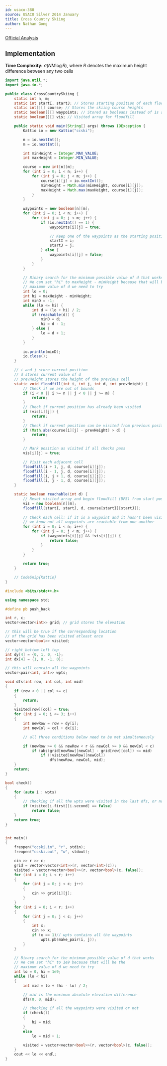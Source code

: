 ```yaml
---
id: usaco-380
source: USACO Silver 2014 January
title: Cross Country Skiing
author: Nathan Gong
---
```


[Official Analysis](http://www.usaco.org/current/data/sol_ccski.html)

## Implementation

**Time Complexity:** $\mathcal{O}(NM\log R)$, where $R$ denotes the maximum
height difference between any two cells

<LanguageSection>

<JavaSection>

```java
import java.util.*;
import java.io.*;

public class CrossCountrySkiing {
	static int n, m;
	static int startI, startJ; // Stores starting position of each floodfill
	static int[][] course; // Stores the skiing course heights
	static boolean[][] waypoints; // Stored as booleans instead of 1s and 0s
	static boolean[][] vis; // Visited array for floodfill

	public static void main(String[] args) throws IOException {
		Kattio io = new Kattio("ccski");

		n = io.nextInt();
		m = io.nextInt();

		int minHeight = Integer.MAX_VALUE;
		int maxHeight = Integer.MIN_VALUE;

		course = new int[n][m];
		for (int i = 0; i < n; i++) {
			for (int j = 0; j < m; j++) {
				course[i][j] = io.nextInt();
				minHeight = Math.min(minHeight, course[i][j]);
				maxHeight = Math.max(maxHeight, course[i][j]);
			}
		}
		
		waypoints = new boolean[n][m];
		for (int i = 0; i < n; i++) {
			for (int j = 0; j < m; j++) {
				if (io.nextInt() == 1) {
					waypoints[i][j] = true;

					// Keep one of the waypoints as the starting position
					startI = i;
					startJ = j;
				} else {
					waypoints[i][j] = false;
				}
			}
		}

		// Binary search for the minimum possible value of d that works
		// We can set "hi" to maxHeight - minHeight because that will be the
		// maximum value of d we need to try
		int lo = 0;
		int hi = maxHeight - minHeight;
		int minD = -1;
		while (lo <= hi) {
			int d = (lo + hi) / 2;
			if (reachable(d)) {
				minD = d;
				hi = d - 1;
			} else {
				lo = d + 1;
			}
		}
		
		io.println(minD);
		io.close();
	}

	// i and j store current position
	// d stores current value of d
	// prevHeight stores the height of the previous cell
	static void floodfill(int i, int j, int d, int prevHeight) {
		// Check if we are out of bounds
		if (i < 0 || i >= n || j < 0 || j >= m) {
			return;
		}
		// Check if current position has already been visited
		if (vis[i][j]) {
			return;
		}
		// Check if current position can be visited from previous position
		if (Math.abs(course[i][j] - prevHeight) > d) {
			return;
		}

		// Mark position as visited if all checks pass
		vis[i][j] = true;

		// Visit each adjacent cell
		floodfill(i + 1, j, d, course[i][j]);
		floodfill(i - 1, j, d, course[i][j]);
		floodfill(i, j + 1, d, course[i][j]);
		floodfill(i, j - 1, d, course[i][j]);
	}

	static boolean reachable(int d) {
		// Reset visited array and begin floodfill (DFS) from start position
		vis = new boolean[n][m];
		floodfill(startI, startJ, d, course[startI][startJ]);
		
		// Check each cell: if it is a waypoint and it hasn't been visited,
		// we know not all waypoints are reachable from one another
		for (int i = 0; i < n; i++) {
			for (int j = 0; j < m; j++) {
				if (waypoints[i][j] && !vis[i][j]) {
					return false;
				}
			}
		}
		
		return true;
	}

	// CodeSnip{Kattio}
}
```

</JavaSection>

<CPPSection>

```cpp
#include <bits/stdc++.h>

using namespace std;

#define pb push_back

int r, c;
vector<vector<int>> grid; // grid stores the elevation

// this will be true if the corresponding location
// of the grid has been visited atleast once
vector<vector<bool>> visited;

// right bottom left top
int dy[4] = {0, 1, 0, -1};
int dx[4] = {1, 0, -1, 0};

// this will contain all the waypoints
vector<pair<int, int>> wpts;

void dfs(int row, int col, int mid)
{
	if (row < 0 || col >= c)
	{
		return;
	}
	visited[row][col] = true;
	for (int i = 0; i <= 3; i++)
	{
		int newRow = row + dy[i];
		int newCol = col + dx[i];

		// all three conditions below need to be met simultaneously

		if (newRow >= 0 && newRow < r && newCol >= 0 && newCol < c)
			if (abs(grid[newRow][newCol] - grid[row][col]) <= mid)
				if (!visited[newRow][newCol])
					dfs(newRow, newCol, mid);
	}
	return;
}

bool check()
{
	for (auto i : wpts)
	{
		// checking if all the wpts were visited in the last dfs, or not
		if (visited[i.first][i.second] == false)
			return false;
	}
	return true;
}


int main()
{
	freopen("ccski.in", "r", stdin);
	freopen("ccski.out", "w", stdout);

	cin >> r >> c;
	grid = vector<vector<int>>(r, vector<int>(c));
	visited = vector<vector<bool>>(r, vector<bool>(c, false));
	for (int i = 0; i < r; i++)
	{
		for (int j = 0; j < c; j++)
		{
			cin >> grid[i][j];
		}
	}
	for (int i = 0; i < r; i++)
	{
		for (int j = 0; j < c; j++)
		{
			int x;
			cin >> x;
			if (x == 1)// wpts contains all the waypoints
				wpts.pb(make_pair(i, j)); 
		}
	}

	// Binary search for the minimum possible value of d that works
	// We can set "hi" to 1e9 because that will be the
	// maximum value of d we need to try
	int lo = 0, hi = 1e9;
	while (lo < hi)
	{
		int mid = lo + (hi - lo) / 2;

		// mid is the maximum absolute elevation difference
		dfs(0, 0, mid);

		// checking if all the waypoints were visited or not
		if (check())
		{
			hi = mid;
		}
		else
			lo = mid + 1;

		visited = vector<vector<bool>>(r, vector<bool>(c, false));
	}
	cout << lo << endl;
}

```
</CPPSection>

</LanguageSection>

